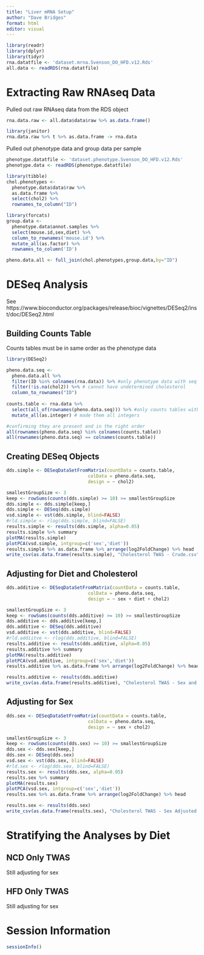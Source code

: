 ```yaml
---
title: "Liver mRNA Setup"
author: "Dave Bridges"
format: html
editor: visual
---
```


```r
library(readr)
library(dplyr)
library(tidyr)
rna.datatfile <- 'dataset.mrna.Svenson_DO_HFD.v12.Rds'
all.data <- readRDS(rna.datatfile)
```

# Extracting Raw RNAseq Data

Pulled out raw RNAseq data from the RDS object

```r
rna.data.raw <- all.data$data$raw %>% as.data.frame()

library(janitor)
rna.data.raw %>% t %>% as.data.frame -> rna.data
```

Pulled out phenotype data and group data per sample

```r
phenotype.datatfile <- 'dataset.phenotype.Svenson_DO_HFD.v12.Rds'
phenotype.data <- readRDS(phenotype.datatfile)

library(tibble)
chol.phenotypes <- 
  phenotype.data$data$raw %>% 
  as.data.frame %>%
  select(chol2) %>%
  rownames_to_column("ID")

library(forcats)
group.data <- 
  phenotype.data$annot.samples %>%
  select(mouse.id,sex,diet) %>% 
  column_to_rownames('mouse.id') %>% 
  mutate_all(as.factor) %>%
  rownames_to_column('ID')

pheno.data.all <- full_join(chol.phenotypes,group.data,by="ID")
```

# DESeq Analysis

See https://www.bioconductor.org/packages/release/bioc/vignettes/DESeq2/inst/doc/DESeq2.html

## Building Counts Table

Counts tables must be in same order as the phenotype data

```r
library(DESeq2)

pheno.data.seq <- 
  pheno.data.all %>% 
  filter(ID %in% colnames(rna.data)) %>% #only phenotype data with seq data (475 mice)
  filter(!is.na(chol2)) %>% # cannot have undetermined cholesterol
  column_to_rownames("ID")
  
counts.table <- rna.data %>%
  select(all_of(rownames(pheno.data.seq))) %>% #only counts tables with phenotype data
  mutate_all(as.integer) # made them all integers

#confirming they are present and in the right order
all(rownames(pheno.data.seq) %in% colnames(counts.table))
all(rownames(pheno.data.seq) == colnames(counts.table))
```

## Creating DESeq Objects

```r
dds.simple <- DESeqDataSetFromMatrix(countData = counts.table,
                              colData = pheno.data.seq,
                              design = ~ chol2)

smallestGroupSize <- 3
keep <- rowSums(counts(dds.simple) >= 10) >= smallestGroupSize
dds.simple <- dds.simple[keep,]
dds.simple <- DESeq(dds.simple)
vsd.simple <- vst(dds.simple, blind=FALSE)
#rld.simple <- rlog(dds.simple, blind=FALSE)
results.simple <- results(dds.simple, alpha=0.05)
results.simple %>% summary
plotMA(results.simple)
plotPCA(vsd.simple, intgroup=c('sex','diet'))
results.simple %>% as.data.frame %>% arrange(log2FoldChange) %>% head
write_csv(as.data.frame(results.simple), "Cholesterol TWAS - Crude.csv")
```

## Adjusting for Diet and Cholesterol

```r
dds.additive <- DESeqDataSetFromMatrix(countData = counts.table,
                              colData = pheno.data.seq,
                              design = ~ sex + diet + chol2)

smallestGroupSize <- 3
keep <- rowSums(counts(dds.additive) >= 10) >= smallestGroupSize
dds.additive <- dds.additive[keep,]
dds.additive <- DESeq(dds.additive)
vsd.additive <- vst(dds.additive, blind=FALSE)
#rld.addiitve <- rlog(dds.additive, blind=FALSE)
results.additive <- results(dds.additive, alpha=0.05)
results.additive %>% summary
plotMA(results.additive)
plotPCA(vsd.additive, intgroup=c('sex','diet'))
results.additive %>% as.data.frame %>% arrange(log2FoldChange) %>% head

results.additive <- results(dds.additive)
write_csv(as.data.frame(results.additive), "Cholesterol TWAS - Sex and Diet Adjusted.csv")
```

## Adjusting for Sex

```r
dds.sex <- DESeqDataSetFromMatrix(countData = counts.table,
                              colData = pheno.data.seq,
                              design = ~ sex + chol2)

smallestGroupSize <- 3
keep <- rowSums(counts(dds.sex) >= 10) >= smallestGroupSize
dds.sex <- dds.sex[keep,]
dds.sex <- DESeq(dds.sex)
vsd.sex <- vst(dds.sex, blind=FALSE)
#rld.sex <- rlog(dds.sex, blind=FALSE)
results.sex <- results(dds.sex, alpha=0.05)
results.sex %>% summary
plotMA(results.sex)
plotPCA(vsd.sex, intgroup=c('sex','diet'))
results.sex %>% as.data.frame %>% arrange(log2FoldChange) %>% head

results.sex <- results(dds.sex)
write_csv(as.data.frame(results.sex), "Cholesterol TWAS - Sex Adjusted.csv")
```

# Stratifying the Analyses by Diet

## NCD Only TWAS

Still adjusting for sex

## HFD Only TWAS

Still adjusting for sex

# Session Information

```r
sessionInfo()
```
